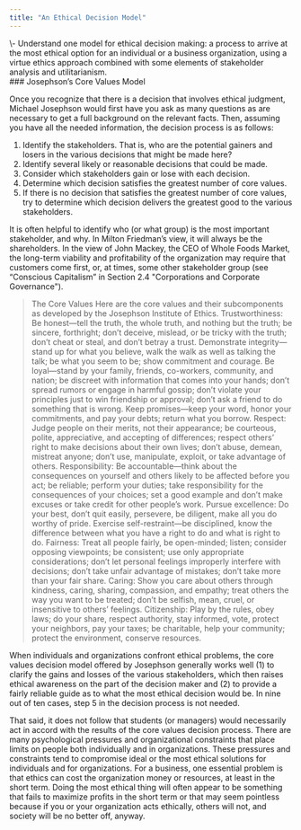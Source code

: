```yaml
---
title: "An Ethical Decision Model"
---
```

<div className="content-chunk" data-subsection-id = "">
<Info title="LEARNING OBJECTIVES">\- Understand one model for ethical decision making: a process to arrive at the most ethical option for an individual or a business organization, using a virtue ethics approach combined with some elements of stakeholder analysis and utilitarianism.</Info>
</div>
<div className="content-chunk" data-subsection-id = "Josephson's-Core-Values-Model-200t">
### Josephson’s Core Values Model

Once you recognize that there is a decision that involves ethical judgment, Michael Josephson would first have you ask as many questions as are necessary to get a full background on the relevant facts. Then, assuming you have all the needed information, the decision process is as follows:

1.  Identify the stakeholders. That is, who are the potential gainers and losers in the various decisions that might be made here?
2.  Identify several likely or reasonable decisions that could be made.
3.  Consider which stakeholders gain or lose with each decision.
4.  Determine which decision satisfies the greatest number of core values.
5.  If there is no decision that satisfies the greatest number of core values, try to determine which decision delivers the greatest good to the various stakeholders.

It is often helpful to identify who (or what group) is the most important stakeholder, and why. In Milton Friedman’s view, it will always be the shareholders. In the view of John Mackey, the CEO of Whole Foods Market, the long-term viability and profitability of the organization may require that customers come first, or, at times, some other stakeholder group (see “Conscious Capitalism” in Section 2.4 "Corporations and Corporate Governance").

<Blockquote>The Core Values Here are the core values and their subcomponents as developed by the Josephson Institute of Ethics. Trustworthiness: Be honest—tell the truth, the whole truth, and nothing but the truth; be sincere, forthright; don’t deceive, mislead, or be tricky with the truth; don’t cheat or steal, and don’t betray a trust. Demonstrate integrity—stand up for what you believe, walk the walk as well as talking the talk; be what you seem to be; show commitment and courage. Be loyal—stand by your family, friends, co-workers, community, and nation; be discreet with information that comes into your hands; don’t spread rumors or engage in harmful gossip; don’t violate your principles just to win friendship or approval; don’t ask a friend to do something that is wrong. Keep promises—keep your word, honor your commitments, and pay your debts; return what you borrow. Respect: Judge people on their merits, not their appearance; be courteous, polite, appreciative, and accepting of differences; respect others’ right to make decisions about their own lives; don’t abuse, demean, mistreat anyone; don’t use, manipulate, exploit, or take advantage of others. Responsibility: Be accountable—think about the consequences on yourself and others likely to be affected before you act; be reliable; perform your duties; take responsibility for the consequences of your choices; set a good example and don’t make excuses or take credit for other people’s work. Pursue excellence: Do your best, don’t quit easily, persevere, be diligent, make all you do worthy of pride. Exercise self-restraint—be disciplined, know the difference between what you have a right to do and what is right to do. Fairness: Treat all people fairly, be open-minded; listen; consider opposing viewpoints; be consistent; use only appropriate considerations; don’t let personal feelings improperly interfere with decisions; don’t take unfair advantage of mistakes; don’t take more than your fair share. Caring: Show you care about others through kindness, caring, sharing, compassion, and empathy; treat others the way you want to be treated; don’t be selfish, mean, cruel, or insensitive to others’ feelings. Citizenship: Play by the rules, obey laws; do your share, respect authority, stay informed, vote, protect your neighbors, pay your taxes; be charitable, help your community; protect the environment, conserve resources.</Blockquote>

When individuals and organizations confront ethical problems, the core values decision model offered by Josephson generally works well (1) to clarify the gains and losses of the various stakeholders, which then raises ethical awareness on the part of the decision maker and (2) to provide a fairly reliable guide as to what the most ethical decision would be. In nine out of ten cases, step 5 in the decision process is not needed.

That said, it does not follow that students (or managers) would necessarily act in accord with the results of the core values decision process. There are many psychological pressures and organizational constraints that place limits on people both individually and in organizations. These pressures and constraints tend to compromise ideal or the most ethical solutions for individuals and for organizations. For a business, one essential problem is that ethics can cost the organization money or resources, at least in the short term. Doing the most ethical thing will often appear to be something that fails to maximize profits in the short term or that may seem pointless because if you or your organization acts ethically, others will not, and society will be no better off, anyway.
</div>
